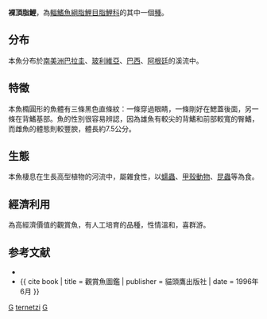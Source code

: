 {{Speciesbox 
| taxon = Gymnocorymbus ternetzi
| status = NE
| status_system = IUCN3.1
| authority =  [[Boulenger|Boulenger]], 1895
| synonyms = *''Gymnocothymbus ternetzii''<br /><small>Boulenger, 1895</small> ''
*''Tetragonopterus ternetzi''<br /><small>Boulenger, 1895</small> ''
}}
'''裸頂脂鯉'''，為[[輻鰭魚綱|輻鰭魚綱]][[脂鯉目|脂鯉目]][[脂鯉科|脂鯉科]]的其中一個[[種|種]]。

==分布==
本魚分布於[[南美洲|南美洲]][[巴拉圭|巴拉圭]]、[[玻利維亞|玻利維亞]]、[[巴西|巴西]]、[[阿根廷|阿根廷]]的溪流中。

==特徵==
本魚橢圓形的魚體有三條黑色直條紋：一條穿過眼睛，一條剛好在鰓蓋後面，另一條在背鰭基部。魚的性別很容易辨認，因為雄魚有較尖的背鰭和前部較寬的臀鰭，而雌魚的體態則較豐腴，體長約7.5公分。

==生態==
本魚棲息在生長高型植物的河流中，屬雜食性，以[[蠕蟲|蠕蟲]]、[[甲殼動物|甲殼動物]]、[[昆蟲|昆蟲]]等為食。

==經濟利用==
為高經濟價值的觀賞魚，有人工培育的品種，性情溫和，喜群游。

==参考文献==
{{refbegin}}
*{{FishBase_species|genus=Gymnocorymbus|species=ternetzi|year=2011|month=12}}
*{{ cite book | title = 觀賞魚圖鑑 | publisher = 貓頭鷹出版社 | date = 1996年6月 }}
{{refend}}
{{Taxonbar|from=Q519849}}

[[Category:觀賞魚|G]]
[[Category:裸頂脂鯉屬|ternetzi]]
[[Category:1895年描述的鱼类|G]]